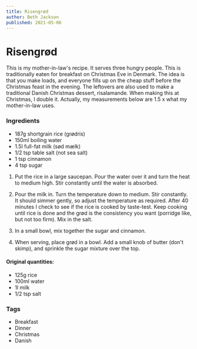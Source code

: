 ```yaml
---
title: Risengrød
author: Beth Jackson
published: 2021-05-06
---
```


# Risengrød

This is my mother-in-law's recipe. It serves three hungry people. This is traditionally eaten for breakfast on Christmas Eve in Denmark. The idea is that you make loads, and everyone fills up on the cheap stuff before the Christmas feast in the evening. The leftovers are also used to make a traditional Danish Christmas dessert, risalamande. When making this at Christmas, I double it. Actually, my measurements below are 1.5 x what my mother-in-law uses.

### Ingredients

- 187g shortgrain rice (grødris)
- 150ml boiling water
- 1.5l full-fat milk (sød mælk)
- 1/2 tsp table salt (not sea salt)
- 1 tsp cinnamon
- 4 tsp sugar

1. Put the rice in a large saucepan. Pour the water over it and turn the heat to medium high. Stir constantly until the water is absorbed.

2. Pour the milk in. Turn the temperature down to medium. Stir constantly. It should simmer gently, so adjust the temperature as required. After 40 minutes I check to see if the rice is cooked by taste-test. Keep cooking until rice is done and the grød is the consistency you want (porridge like, but not too firm). Mix in the salt.

3. In a small bowl, mix together the sugar and cinnamon.

4. When serving, place grød in a bowl. Add a small knob of butter (don't skimp), and sprinkle the sugar mixture over the top.

#### Original quantities:

- 125g rice
- 100ml water
- 1l milk
- 1/2 tsp salt

### Tags

- Breakfast
- Dinner
- Christmas
- Danish
